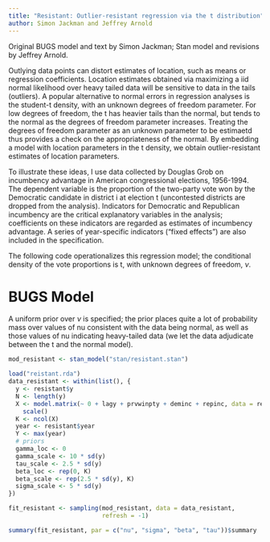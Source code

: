 ```yaml
---
title: "Resistant: Outlier-resistant regression via the t distribution"
author: Simon Jackman and Jeffrey Arnold
---
```


Original BUGS model and text by Simon Jackman; Stan model and revisions by 
Jeffrey Arnold.

Outlying data points can distort estimates of location, such as means or regression coefficients.  Location estimates obtained via maximizing a iid normal likelihood over heavy tailed data will be sensitive to data in the tails (outliers). A popular alternative to normal errors in regression analyses is the student-t density, with an unknown degrees of freedom parameter.  For low degrees of freedom, the t has heavier tails than the normal, but tends to the normal as the degrees of freedom parameter increases.  Treating the degrees of freedom parameter as an unknown parameter to be estimaetd thus provides a check on the appropriateness of the normal.  By embedding a model with location parameters in the t density, we obtain outlier-resistant estimates of location parameters.

To illustrate these ideas, I use data collected by Douglas Grob on incumbency advantage in American congressional elections, 1956-1994.   The dependent variable is the proportion of the two-party vote won by the Democratic candidate in district i at election t (uncontested districts are dropped from the analysis).  Indicators for Democratic and Republican incumbency are the critical explanatory variables in the analysis; coefficients on these indicators are regarded as estimates of incumbency advantage.  A series of year-specific indicators ("fixed effects") are also included in the specification.

The following code operationalizes this regression model; the conditional density of the vote proportions is t, with unknown degrees of freedom, $\nu.$ 

# BUGS Model

A uniform prior over $\nu$ is specified; the prior places quite a lot of probability mass over values of nu consistent with the data being normal, as well as those values of nu indicating heavy-tailed data (we let the data adjudicate between the t and the normal model).

```r
mod_resistant <- stan_model("stan/resistant.stan")
```

```r
load("reistant.rda")
data_resistant <- within(list(), {
  y <- resistant$y
  N <- length(y)
  X <- model.matrix(~ 0 + lagy + prvwinpty + deminc + repinc, data = reistant) %>%
    scale()
  K <- ncol(X)
  year <- resistant$year
  Y <- max(year)
  # priors
  gamma_loc <- 0
  gamma_scale <- 10 * sd(y)
  tau_scale <- 2.5 * sd(y)
  beta_loc <- rep(0, K)
  beta_scale <- rep(2.5 * sd(y), K)
  sigma_scale <- 5 * sd(y)
})
```

```r
fit_resistant <- sampling(mod_resistant, data = data_resistant,
                          refresh = -1)
```

```r
summary(fit_resistant, par = c("nu", "sigma", "beta", "tau"))$summary
```

